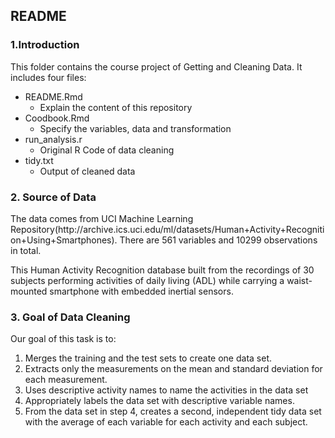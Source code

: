 README
----------------------------------------------------
### 1.Introduction
This folder contains the course project of Getting and Cleaning Data. It includes four files:

- README.Rmd 
    - Explain the content of this repository
    
- Coodbook.Rmd 
    - Specify the variables, data and transformation

- run_analysis.r 
    - Original R Code of data cleaning
    
- tidy.txt
    - Output of cleaned data

### 2. Source of Data
The data comes from UCI Machine Learning Repository(http://archive.ics.uci.edu/ml/datasets/Human+Activity+Recognition+Using+Smartphones). There are 561 variables and 10299 observations in total.

This Human Activity Recognition database built from the recordings of 30 subjects performing activities of daily living (ADL) while carrying a waist-mounted smartphone with embedded inertial sensors.

### 3. Goal of Data Cleaning
Our goal of this task is to:

1. Merges the training and the test sets to create one data set.
2. Extracts only the measurements on the mean and standard deviation for each measurement. 
3. Uses descriptive activity names to name the activities in the data set
4. Appropriately labels the data set with descriptive variable names. 
5. From the data set in step 4, creates a second, independent tidy data set with the average of each variable for each activity and each subject.
